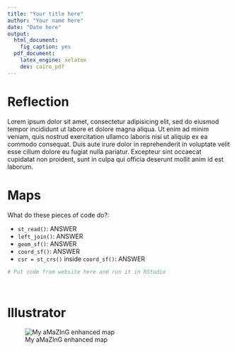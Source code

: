 ```yaml
---
title: "Your title here"
author: "Your name here"
date: "Date here"
output: 
  html_document: 
    fig_caption: yes
  pdf_document: 
    latex_engine: xelatex
    dev: cairo_pdf
---
```


# Reflection

Lorem ipsum dolor sit amet, consectetur adipisicing elit, sed do eiusmod tempor incididunt ut labore et dolore magna aliqua. Ut enim ad minim veniam, quis nostrud exercitation ullamco laboris nisi ut aliquip ex ea commodo consequat. Duis aute irure dolor in reprehenderit in voluptate velit esse cillum dolore eu fugiat nulla pariatur. Excepteur sint occaecat cupidatat non proident, sunt in culpa qui officia deserunt mollit anim id est laborum.


# Maps

What do these pieces of code do?:

- `st_read()`: ANSWER
- `left_join()`: ANSWER
- `geom_sf()`: ANSWER
- `coord_sf()`: ANSWER
- `csr = st_crs()` inside `coord_sf()`: ANSWER

```r
# Put code from website here and run it in RStudio
```

```r

```

```r

```


# Illustrator

![My aMaZInG enhanced map](path/to/your/figure.png)
